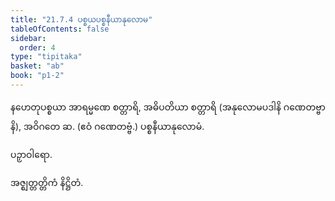 ```yaml
---
title: "21.7.4 ပစ္စယပစ္စနီယာနုလောမ"
tableOfContents: false
sidebar:
  order: 4
type: "tipitaka"
basket: "ab"
book: "p1-2"
---
```



<DynamicBreadcrumb />

<Division number="56" book="p1-2" e="ch" v="37" p="453">

<Paragraph number="2868" book="p1-2">
နဟေတုပစ္စယာ အာရမ္မဏေ စတ္တာရိ, အဓိပတိယာ စတ္တာရိ (အနုလောမပဒါနိ ဂဏေတဗ္ဗာနိ), အဝိဂတေ ဆ. (ဧဝံ ဂဏေတဗ္ဗံ.)

</Paragraph>
</Division>

<Paragraph number="2869" type="center" book="p1-2">
ပစ္စနီယာနုလောမံ.

  
ပဉှာဝါရော.



</Paragraph>

<Paragraph number="2870" type="center" book="p1-2">
အဇ္ဈတ္တတ္တိကံ နိဋ္ဌိတံ.
</Paragraph>